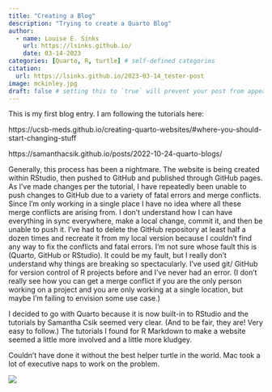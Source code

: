 ```yaml
---
title: "Creating a Blog"
description: "Trying to create a Quarto Blog"
author:
  - name: Louise E. Sinks
    url: https://lsinks.github.io/
    date: 03-14-2023
categories: [Quarto, R, turtle] # self-defined categories
citation:
  url: https://lsinks.github.io/2023-03-14_tester-post 
image: mckinley.jpg
draft: false # setting this to `true` will prevent your post from appearing on your listing page until you're ready!
---
```


This is my first blog entry. I am following the tutorials here:

https://ucsb-meds.github.io/creating-quarto-websites/#where-you-should-start-changing-stuff

https://samanthacsik.github.io/posts/2022-10-24-quarto-blogs/

Generally, this process has been a nightmare. The website is being created within RStudio, then pushed to GitHub and published through GitHub pages. As I've made changes per the tutorial, I have repeatedly been unable to push changes to GitHub due to a variety of fatal errors and merge conflicts. Since I'm only working in a single place I have no idea where all these merge conflicts are arising from. I don't understand how I can have everything in sync everywhere, make a local change, commit it, and then be unable to push it. I've had to delete the GitHub repository at least half a dozen times and recreate it from my local version because I couldn't find any way to fix the conflicts and fatal errors. I'm not sure whose fault this is (Quarto, GitHub or RStudio). It could be my fault, but I really don't understand why things are breaking so spectacularly. I've used git/ GitHub for version control of R projects before and I've never had an error. (I don't really see how you can get a merge conflict if you are the only person working on a project and you are only working at a single location, but maybe I'm failing to envision some use case.)

I decided to go with Quarto because it is now built-in to RStudio and the tutorials by Samantha Csik seemed very clear. (And to be fair, they are! Very easy to follow.) The tutorials I found for R Markdown to make a website seemed a little more involved and a little more kludgey.

Couldn't have done it without the best helper turtle in the world. Mac took a lot of executive naps to work on the problem.

[![](mac_face.jpg)](An%20orange%20box%20turtle%20is%20peering%20out%20of%20an%20office%20made%20out%20of%20a%20cardboard%20box.)
